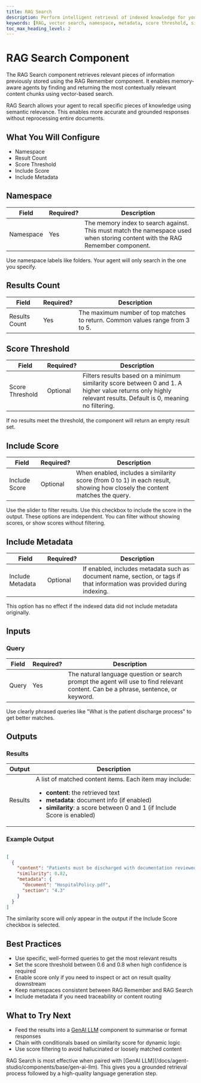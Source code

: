 ```yaml
---
title: RAG Search
description: Perform intelligent retrieval of indexed knowledge for your agents.
keywords: [RAG, vector search, namespace, metadata, score threshold, similarity, filtering]
toc_max_heading_level: 2
---
```


# RAG Search Component

The RAG Search component retrieves relevant pieces of information previously stored using the RAG Remember component. It enables memory-aware agents by finding and returning the most contextually relevant content chunks using vector-based search.

<InfoCallout title="Why this matters">
RAG Search allows your agent to recall specific pieces of knowledge using semantic relevance. This enables more accurate and grounded responses without reprocessing entire documents.
</InfoCallout>

<Arcade
  src="https://demo.arcade.software/AGw1jcRdkCPna3EyPyyX?embed&embed_mobile=tab&embed_desktop=inline&show_copy_link=true"
  title="RAG Search | SmythOS"
/>

<Spacer size="md" />

## What You Will Configure

- Namespace
- Result Count
- Score Threshold
- Include Score
- Include Metadata

<Divider />

## Namespace

| Field | Required? | Description |
|-------|-----------|-------------|
| Namespace | Yes | The memory index to search against. This must match the namespace used when storing content with the RAG Remember component. |

<TipCallout>
Use namespace labels like folders. Your agent will only search in the one you specify.
</TipCallout>

<Spacer size="md" />

## Results Count

| Field | Required? | Description |
|-------|-----------|-------------|
| Results Count | Yes | The maximum number of top matches to return. Common values range from 3 to 5. |

<Spacer size="md" />

## Score Threshold

| Field | Required? | Description |
|-------|-----------|-------------|
| Score Threshold | Optional | Filters results based on a minimum similarity score between 0 and 1. A higher value returns only highly relevant results. Default is 0, meaning no filtering. |

<InfoCallout title="Filtering behavior">
If no results meet the threshold, the component will return an empty result set.
</InfoCallout>

<Spacer size="md" />

## Include Score

| Field | Required? | Description |
|-------|-----------|-------------|
| Include Score | Optional | When enabled, includes a similarity score (from 0 to 1) in each result, showing how closely the content matches the query. |

<TipCallout>
Use the slider to filter results. Use this checkbox to include the score in the output. These options are independent. You can filter without showing scores, or show scores without filtering.
</TipCallout>

<Spacer size="md" />

## Include Metadata

| Field | Required? | Description |
|-------|-----------|-------------|
| Include Metadata | Optional | If enabled, includes metadata such as document name, section, or tags if that information was provided during indexing. |

<InfoCallout>
This option has no effect if the indexed data did not include metadata originally.
</InfoCallout>

<Spacer size="md" />

## Inputs

### Query

| Field | Required? | Description |
|-------|-----------|-------------|
| Query | Yes | The natural language question or search prompt the agent will use to find relevant content. Can be a phrase, sentence, or keyword. |

<InfoCallout>
Use clearly phrased queries like "What is the patient discharge process" to get better matches.
</InfoCallout>

<Spacer size="md" />

## Outputs

### Results

| Output  | Description |
|---------|-------------|
| Results | A list of matched content items. Each item may include: <ul><li><strong>content</strong>: the retrieved text</li><li><strong>metadata</strong>: document info (if enabled)</li><li><strong>similarity</strong>: a score between 0 and 1 (if Include Score is enabled)</li></ul> |

### Example Output

```json

[
  {
    "content": "Patients must be discharged with documentation reviewed by both attending and nursing staff.",
    "similarity": 0.82,
    "metadata": {
      "document": "HospitalPolicy.pdf",
      "section": "4.3"
    }
  }
]
```

<InfoCallout>
The similarity score will only appear in the output if the Include Score checkbox is selected.
</InfoCallout>

<Spacer size="md" />
<Divider />

## Best Practices

- Use specific, well-formed queries to get the most relevant results
- Set the score threshold between 0.6 and 0.8 when high confidence is required
- Enable score only if you need to inspect or act on result quality downstream
- Keep namespaces consistent between RAG Remember and RAG Search
- Include metadata if you need traceability or content routing

<Spacer size="md" />

## What to Try Next

- Feed the results into a [GenAI LLM](/docs/agent-studio/components/base/gen-ai-llm) component to summarise or format responses
- Chain with conditionals based on similarity score for dynamic logic
- Use score filtering to avoid hallucinated or loosely matched content

<TipCallout>
RAG Search is most effective when paired with [GenAI LLM](/docs/agent-studio/components/base/gen-ai-llm). This gives you a grounded retrieval process followed by a high-quality language generation step.
</TipCallout>
